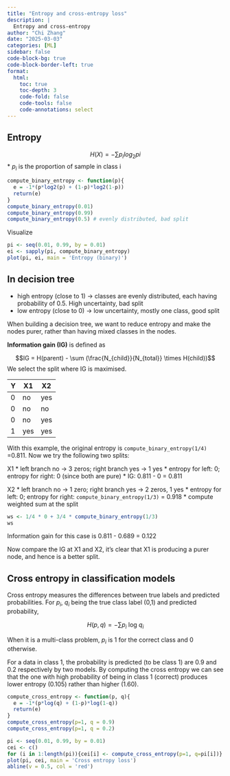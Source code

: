 ```yaml
---
title: "Entropy and cross-entropy loss"
description: |
  Entropy and cross-entropy
author: "Chi Zhang"
date: "2025-03-03"
categories: [ML]
sidebar: false
code-block-bg: true
code-block-border-left: true
format: 
  html:
    toc: true
    toc-depth: 3
    code-fold: false
    code-tools: false
    code-annotations: select
---
```


## Entropy

$$H(X) = -\sum p_i log_2 pi$$
* $p_i$ is the proportion of sample in class i


```r
compute_binary_entropy <- function(p){
  e = -1*(p*log2(p) + (1-p)*log2(1-p))
  return(e)
}
compute_binary_entropy(0.01) 
compute_binary_entropy(0.99)
compute_binary_entropy(0.5) # evenly distributed, bad split
```

Visualize 

```r
pi <- seq(0.01, 0.99, by = 0.01)
ei <- sapply(pi, compute_binary_entropy)
plot(pi, ei, main = 'Entropy (binary)')
```


## In decision tree

* high entropy (close to 1) -> classes are evenly distributed, each having probability of 0.5. High uncertainty, bad split
* low entropy (close to 0) -> low uncertainty, mostly one class, good split

When building a decision tree, we want to reduce entropy and make the nodes purer, rather than having mixed classes in the nodes. 

**Information gain (IG)** is defined as 

$$IG = H(parent) - \sum (\frac{N_{child}}{N_{total}} \times H(child))$$
We select the split where IG is maximised. 

|Y |X1 |X2 |
|-|-|-|
|0| no| yes|
|0| no| no|
|0| no| yes|
|1| yes| yes|

With this example, the original entropy is `compute_binary_entropy(1/4)` =0.811. Now we try the following two splits:

X1
* left branch no -> 3 zeros; right branch yes -> 1 yes
* entropy for left: 0; entropy for right: 0 (since both are pure) 
* IG: 0.811 - 0 = 0.811

X2
* left branch no -> 1 zero; right branch yes -> 2 zeros, 1 yes
* entropy for left: 0; entropy for right: `compute_binary_entropy(1/3)` = 0.918
* compute weighted sum at the split

```r
ws <- 1/4 * 0 + 3/4 * compute_binary_entropy(1/3)
ws
```

Information gain for this case is 0.811 - 0.689 = 0.122

Now compare the IG at X1 and X2, it's clear that X1 is producing a purer node, and hence is a better split. 


## Cross entropy in classification models

Cross entropy measures the differences between true labels and predicted probabilities. For $p_i$, $q_i$ being the true class label (0,1) and predicted probability,

$$H(p, q) = -\sum p_i \text{ log } q_i$$

When it is a multi-class problem, $p_i$ is 1 for the correct class and 0 otherwise.

For a data in class 1, the probability is predicted (to be class 1) are 0.9 and 0.2 respectively by two models. By computing the cross entropy we can see that the one with high probability of being in class 1 (correct) produces lower entropy (0.105) rather than higher (1.60). 

```r
compute_cross_entropy <- function(p, q){
  e = -1*(p*log(q) + (1-p)*log(1-q))
  return(e)
}
compute_cross_entropy(p=1, q = 0.9) 
compute_cross_entropy(p=1, q = 0.2) 
```


```r
pi <- seq(0.01, 0.99, by = 0.01)
cei <- c()
for (i in 1:length(pi)){cei[i] <- compute_cross_entropy(p=1, q=pi[i])}
plot(pi, cei, main = 'Cross entropy loss')
abline(v = 0.5, col = 'red')
```





